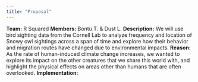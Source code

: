 ```yaml
---
title: "Proposal"
---
```


**Team:** R Squared
**Members:** Bontu T. & Dust L.
**Description:** We will use bird sighting data from the Cornell Lab to analyze frequency and location of Snowy owl sightings across a span of time and explore how their behavior and migration routes have changed due to environmental impacts.
**Reason:** As the rate of human-induced climate change increases, we wanted to explore its impact on the other creatures that we share this world with, and highlight the physical effects on areas other than humans that are often overlooked. 
**Implementation:**




